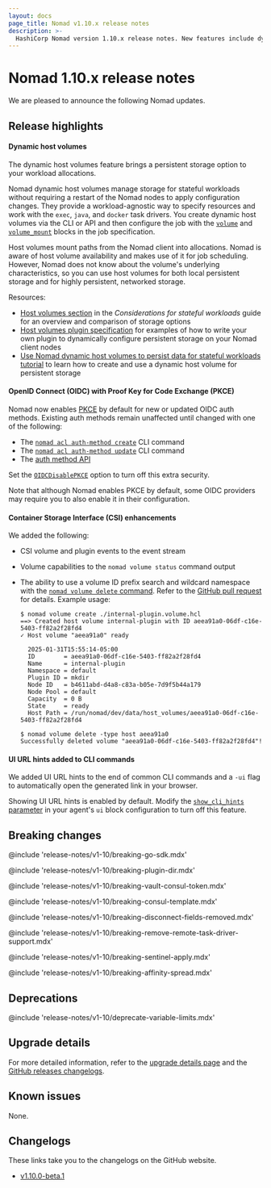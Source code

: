 ```yaml
---
layout: docs
page_title: Nomad v1.10.x release notes
description: >-
  HashiCorp Nomad version 1.10.x release notes. New features include dynamic host volumes, OIDC. Updates to the Container Storage Interface (CSI) volume delete and volume status commands. CSI volume and plugin events added to the event stream. Added UI URL hints to the end of common CLI commands and a -ui flag to auto-open them in a browser.
---
```


# Nomad 1.10.x release notes

We are pleased to announce the following Nomad updates.

## Release highlights

#### Dynamic host volumes

The dynamic host volumes feature brings a persistent storage option to your
workload allocations.

Nomad dynamic host volumes manage storage for stateful workloads without
requiring a restart of the Nomad nodes to apply configuration changes. They
provide a workload-agnostic way to specify resources and work with the `exec`,
`java`, and `docker` task drivers. You create dynamic host volumes via the CLI
or API and then configure the job with the
[`volume`](/nomad/docs/job-specification/volume) and
[`volume_mount`](/nomad/docs/job-specification/volume_mount) blocks in the job
specification.

Host volumes mount paths from the Nomad client into allocations. Nomad is aware
of host volume availability and makes use of it for job scheduling. However,
Nomad does not know about the volume's underlying characteristics, so you can
use host volumes for both local persistent storage and for highly
persistent, networked storage.

Resources:

- [Host volumes section](/nomad/docs/operations/stateful-workloads#host-volumes)
  in the _Considerations for stateful workloads_ guide for an overview and
  comparison of storage options
- [Host volumes plugin
  specification](/nomad/docs/concepts/plugins/storage/host-volumes) for examples
  of how to write your own plugin to dynamically configure persistent storage on your Nomad client nodes
- [Use Nomad dynamic host volumes to persist data for stateful workloads
  tutorial](/nomad/tutorials/stateful-workloads/stateful-workloads-dynamic-host-volumes)
  to learn how to create and use a dynamic host volume for persistent storage


#### OpenID Connect (OIDC) with Proof Key for Code Exchange (PKCE)

Nomad now enables [PKCE](https://oauth.net/2/pkce/) by default for new or
updated OIDC auth methods. Existing auth methods remain unaffected until changed
with one of the following:

- The [`nomad acl auth-method create`](/nomad/docs/commands/acl/auth-method/create) CLI command
- The [`nomad acl auth-method update`](/nomad/docs/commands/acl/auth-method/update) CLI command
- The [auth method API](/nomad/api-docs/acl/auth-methods)

Set the [`OIDCDisablePKCE`](/nomad/api-docs/acl/auth-methods#oidcdisablepkce)
option to turn off this extra security.

Note that although Nomad enables PKCE by default, some OIDC providers may
require you to also enable it in their configuration.

#### Container Storage Interface (CSI) enhancements

We added the following:

- CSI volume and plugin events to the event stream
- Volume capabilities to the `nomad volume status` command output
- The ability to use a volume ID prefix search and wildcard namespace with the
  [`nomad volume delete` command](/nomad/docs/commands/volume/delete). Refer to
  the [GitHub pull request](https://github.com/hashicorp/nomad/pull/24997) for
  details. Example usage:

  ```shell-session
  $ nomad volume create ./internal-plugin.volume.hcl
  ==> Created host volume internal-plugin with ID aeea91a0-06df-c16e-5403-ff82a2f28fd4
  ✓ Host volume "aeea91a0" ready

    2025-01-31T15:55:14-05:00
    ID        = aeea91a0-06df-c16e-5403-ff82a2f28fd4
    Name      = internal-plugin
    Namespace = default
    Plugin ID = mkdir
    Node ID   = b4611abd-d4a8-c83a-b05e-7d9f5b44a179
    Node Pool = default
    Capacity  = 0 B
    State     = ready
    Host Path = /run/nomad/dev/data/host_volumes/aeea91a0-06df-c16e-5403-ff82a2f28fd4

  $ nomad volume delete -type host aeea91a0
  Successfully deleted volume "aeea91a0-06df-c16e-5403-ff82a2f28fd4"!
  ```

#### UI URL hints added to CLI commands

We added UI URL hints to the end of common CLI commands and a `-ui` flag to
automatically open the generated link in your browser.

Showing UI URL hints is enabled by default. Modify the [`show_cli_hints`
parameter](/nomad/docs/configuration/ui#show_cli_hints) in your agent's `ui`
block configuration to turn off this feature.

## Breaking changes

@include 'release-notes/v1-10/breaking-go-sdk.mdx'

@include 'release-notes/v1-10/breaking-plugin-dir.mdx'

@include 'release-notes/v1-10/breaking-vault-consul-token.mdx'

@include 'release-notes/v1-10/breaking-consul-template.mdx'

@include 'release-notes/v1-10/breaking-disconnect-fields-removed.mdx'

@include 'release-notes/v1-10/breaking-remove-remote-task-driver-support.mdx'

@include 'release-notes/v1-10/breaking-sentinel-apply.mdx'

@include 'release-notes/v1-10/breaking-affinity-spread.mdx'

## Deprecations

@include 'release-notes/v1-10/deprecate-variable-limits.mdx'

## Upgrade details

For more detailed information, refer to the [upgrade details
page][upgrade] and the [GitHub releases changelogs][github-releases].

## Known issues

None.

## Changelogs

These links take you to the changelogs on the GitHub website.

- [v1.10.0-beta.1](https://github.com/hashicorp/nomad/releases/tag/v1.10.0-beta.1)




[consul-integration]: /nomad/docs/integrations/consul/acl
[vault-integration]: /nomad/docs/integrations/vault/acl
[GH-18529]: https://github.com/hashicorp/nomad/issues/18529
[upgrade]: /nomad/docs/upgrade/upgrade-specific#nomad-1-10-0
[github-releases]: https://github.com/hashicorp/nomad/releases/
